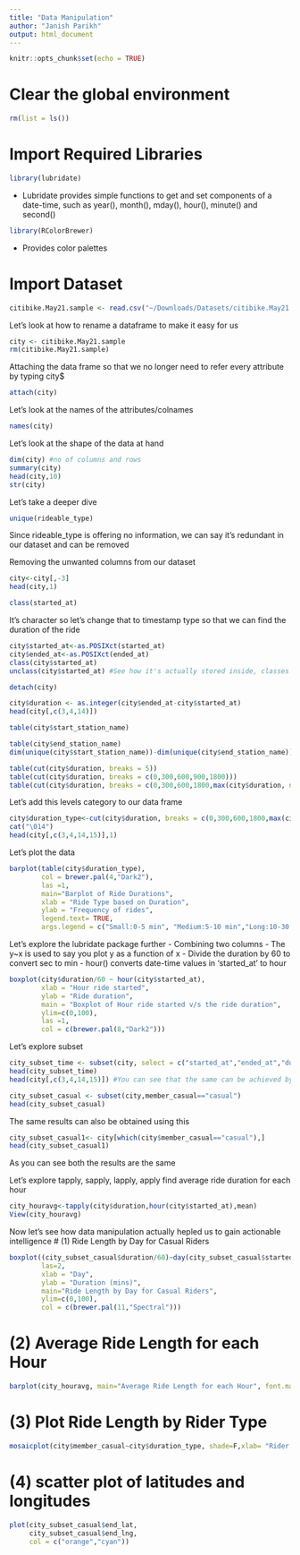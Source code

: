 ```yaml
---
title: "Data Manipulation"
author: "Janish Parikh"
output: html_document
---
```


```r
knitr::opts_chunk$set(echo = TRUE)
```

# Clear the global environment 
```r
rm(list = ls())
```

# Import Required Libraries
```r
library(lubridate) 
```
- Lubridate provides simple functions to get and set components of a date-time, such as year(), month(), mday(), hour(), minute() and second()
```r
library(RColorBrewer)
```
- Provides color palettes

# Import Dataset
```r
citibike.May21.sample <- read.csv("~/Downloads/Datasets/citibike.May21.sample.csv")
```

Let's look at how to rename a dataframe to make it easy for us
```r
city <- citibike.May21.sample 
rm(citibike.May21.sample)
```

Attaching the data frame so that we no longer need to refer every attribute by typing city$
```r
attach(city) 
```

Let's look at the names of the attributes/colnames
```r
names(city) 
```

Let's look at the shape of the data at hand
```r
dim(city) #no of columns and rows
summary(city)
head(city,10)
str(city)
```

Let's take a deeper dive
```r
unique(rideable_type)
```
Since rideable_type is offering no information, we can say it's redundant in our dataset and can be removed

Removing the unwanted columns from our dataset
```r
city<-city[,-3] 
head(city,1)
```

```r
class(started_at)
```
It's character so let's change that to timestamp type so that we can find the duration of the ride
```r
city$started_at<-as.POSIXct(started_at)
city$ended_at<-as.POSIXct(ended_at)
class(city$started_at)
unclass(city$started_at) #See how it's actually stored inside, classes can be thought of as containers
```
```r
detach(city)
```
```r
city$duration <- as.integer(city$ended_at-city$started_at)
head(city[,c(3,4,14)])
```
```r
table(city$start_station_name)
```
```r
table(city$end_station_name)
dim(unique(city$start_station_name))-dim(unique(city$end_station_name))
```
```r
table(cut(city$duration, breaks = 5))
table(cut(city$duration, breaks = c(0,300,600,900,1800)))
table(cut(city$duration, breaks = c(0,300,600,1800,max(city$duration, na.rm = T)), labels =c("Small","Medium", "Long","Very Long") ))
```
Let's add this levels category to our data frame
```r
city$duration_type<-cut(city$duration, breaks = c(0,300,600,1800,max(city$duration, na.rm = T)), labels =c("Small","Medium", "Long","Very Long"))
cat("\014")
head(city[,c(3,4,14,15)],1)
```

Let's plot the data
```r
barplot(table(city$duration_type), 
        col = brewer.pal(4,"Dark2"), 
        las =1, 
        main="Barplot of Ride Durations", 
        xlab = "Ride Type based on Duration", 
        ylab = "Frequency of rides", 
        legend.text= TRUE,
        args.legend = c("Small:0-5 min", "Medium:5-10 min","Long:10-30 min", "Very Long>30 min"))
```
Let's explore the lubridate package further
- Combining two columns
- The y~x is used to say you plot y as a function of x
- Divide the duration by 60 to convert sec to min
- hour() converts date-time values in 'started_at' to hour 
```r
boxplot(city$duration/60 ~ hour(city$started_at), 
        xlab = "Hour ride started", 
        ylab = "Ride duration",
        main = "Boxplot of Hour ride started v/s the ride duration",
        ylim=c(0,100), 
        las =1,
        col = c(brewer.pal(8,"Dark2")))
```

Let's explore subset
```r
city_subset_time <- subset(city, select = c("started_at","ended_at","duration","duration_type"))
head(city_subset_time)
head(city[,c(3,4,14,15)]) #You can see that the same can be achieved by just slicing the indexes
```

```r
city_subset_casual <- subset(city,member_casual=="casual")
head(city_subset_casual)
```

The same results can also be obtained using this
```r
city_subset_casual1<- city[which(city$member_casual=="casual"),]
head(city_subset_casual1)
```

As you can see both the results are the same

Let's explore tapply, sapply, lapply, apply
find average ride duration for each hour
```r
city_houravg<-tapply(city$duration,hour(city$started_at),mean)
View(city_houravg)
```

Now let's see how data manipulation actually hepled us to gain actionable intelligence
# (1) Ride Length by Day for Casual Riders
```r
boxplot((city_subset_casual$duration/60)~day(city_subset_casual$started_at),
        las=2, 
        xlab = "Day", 
        ylab = "Duration (mins)", 
        main="Ride Length by Day for Casual Riders",
        ylim=c(0,100),
        col = c(brewer.pal(11,"Spectral")))
```

# (2) Average Ride Length for each Hour
```r
barplot(city_houravg, main="Average Ride Length for each Hour", font.main=4, col.main="red", xlab="Hour", ylab="Average Ride length in seconds", col = brewer.pal(12,"Set3"))
```

# (3) Plot Ride Length by Rider Type
```r
mosaicplot(city$member_casual~city$duration_type, shade=F,xlab= "Rider Type", ylab = "Ride Type", col = brewer.pal(4,"Set1"), main="Ride Length Type per Rider Type")
```

# (4) scatter plot of latitudes and longitudes
```r
plot(city_subset_casual$end_lat, 
     city_subset_casual$end_lng, 
     col = c("orange","cyan"))
```